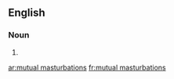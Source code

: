 ==English==

===Noun===
{{head|en}}

# {{plural of|mutual masturbation}}

[[ar:mutual masturbations]]
[[fr:mutual masturbations]]